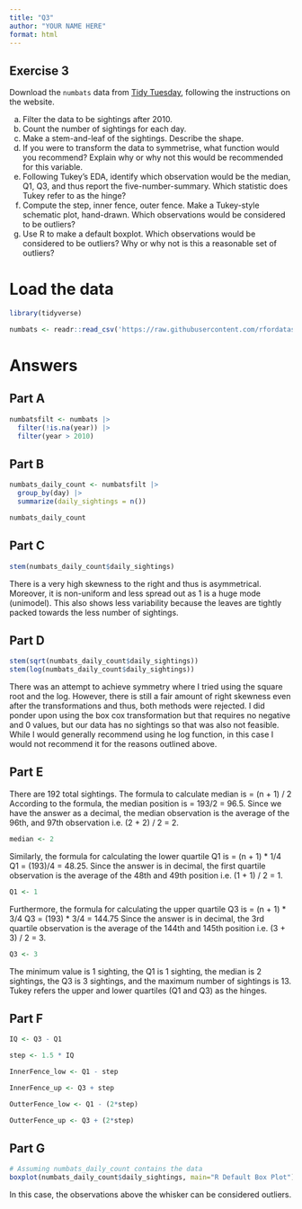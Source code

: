```yaml
---
title: "Q3"
author: "YOUR NAME HERE"
format: html
---
```


## Exercise 3

Download the `numbats` data from [Tidy Tuesday](https://github.com/rfordatascience/tidytuesday/blob/master/data/2023/2023-03-07/readme.md), following the instructions on the website.

a. Filter the data to be sightings after 2010.
b. Count the number of sightings for each day.
c. Make a stem-and-leaf of the sightings. Describe the shape. 
d. If you were to transform the data to symmetrise, what function would you recommend? Explain why or why not this would be recommended for this variable.
e. Following Tukey's EDA, identify which observation would be the median, Q1, Q3, and thus report the five-number-summary. Which statistic does Tukey refer to as the hinge?
f. Compute the step, inner fence, outer fence. Make a Tukey-style schematic plot, hand-drawn. Which observations would be considered to be outliers?
g. Use R to make a default boxplot. Which observations would be considered to be outliers? Why or why not is this a reasonable set of outliers? 


# Load the data

```r
library(tidyverse)
```

```r
numbats <- readr::read_csv('https://raw.githubusercontent.com/rfordatascience/tidytuesday/master/data/2023/2023-03-07/numbats.csv')
```

# Answers

## Part A

```r
numbatsfilt <- numbats |>
  filter(!is.na(year)) |>
  filter(year > 2010)
```

## Part B

```r
numbats_daily_count <- numbatsfilt |>
  group_by(day) |>
  summarize(daily_sightings = n())

numbats_daily_count
```

## Part C

```r
stem(numbats_daily_count$daily_sightings)
```

There is a very high skewness to the right and thus is asymmetrical. Moreover, it is non-uniform and less spread out as 1 is a huge mode (unimodel). This also shows less variability because the leaves are tightly packed towards the less number of sightings.

## Part D

```r
stem(sqrt(numbats_daily_count$daily_sightings))
stem(log(numbats_daily_count$daily_sightings))
```

There was an attempt to achieve symmetry where I tried using the square root and the log. However, there is still a fair amount of right skewness even after the transformations and thus, both methods were rejected. I did ponder upon using the box cox transformation but that requires no negative and 0 values, but our data has no sightings so that was also not feasible. While I would generally recommend using he log function, in this case I would not recommend it for the reasons outlined above.

## Part E

There are 192 total sightings. The formula to calculate median is = (n + 1) / 2
According to the formula, the median position is = 193/2 = 96.5.
Since we have the answer as a decimal, the median observation is the average of the 96th, and 97th observation i.e. (2 + 2) / 2 = 2.

```r
median <- 2
```


Similarly, the formula for calculating the lower quartile Q1 is = (n + 1) * 1/4
Q1 = (193)/4 = 48.25.
Since the answer is in decimal, the first quartile observation is the average of the 48th and 49th position i.e. (1 + 1) / 2 = 1.

```r
Q1 <- 1
```

Furthermore, the formula for calculating the upper quartile Q3 is = (n + 1) * 3/4
Q3 = (193) * 3/4 = 144.75
Since the answer is in decimal, the 3rd quartile observation is the average of the 144th and 145th position i.e. (3 + 3) / 2 = 3.

```r
Q3 <- 3
```


The minimum value is 1 sighting, the Q1 is 1 sighting, the median is 2 sightings, the Q3 is 3 sightings, and the maximum number of sightings is 13. Tukey refers the upper and lower quartiles (Q1 and Q3) as the hinges.

## Part F

```r
IQ <- Q3 - Q1

step <- 1.5 * IQ

InnerFence_low <- Q1 - step

InnerFence_up <- Q3 + step

OutterFence_low <- Q1 - (2*step)

OutterFence_up <- Q3 + (2*step)

```


## Part G

```r
# Assuming numbats_daily_count contains the data
boxplot(numbats_daily_count$daily_sightings, main="R Default Box Plot")

```

In this case, the observations above the whisker can be considered outliers.
